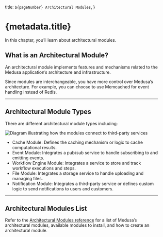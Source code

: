   title: `${pageNumber} Architectural Modules`,
}

# {metadata.title}

In this chapter, you’ll learn about architectural modules.

## What is an Architectural Module?

An architectural module implements features and mechanisms related to the Medusa application’s architecture and infrastructure.

Since modules are interchangeable, you have more control over Medusa’s architecture. For example, you can choose to use Memcached for event handling instead of Redis.

---

## Architectural Module Types

There are different architectural module types including:

![Diagram illustrating how the modules connect to third-party services](https://res.cloudinary.com/dza7lstvk/image/upload/v1716197340/Medusa%20Book/architectural-modules_bj9bb9.jpg)

- Cache Module: Defines the caching mechanism or logic to cache computational results.
- Event Module: Integrates a pub/sub service to handle subscribing to and emitting events.
- Workflow Engine Module: Integrates a service to store and track workflow executions and steps.
- File Module: Integrates a storage service to handle uploading and managing files.
- Notification Module: Integrates a third-party service or defines custom logic to send notifications to users and customers.

---

## Architectural Modules List

Refer to the [Architectural Modules reference](!resources!/architectural-modules) for a list of Medusa’s architectural modules, available modules to install, and how to create an architectural module.
